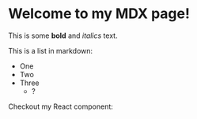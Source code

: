 # Welcome to my MDX page!
 
This is some **bold** and _italics_ text.
 
This is a list in markdown:
 
- One
- Two
- Three
    - ?
 
Checkout my React component: